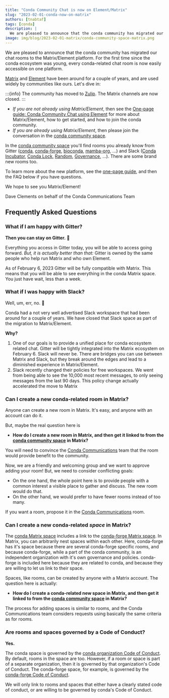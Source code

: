 ```yaml
---
title: "Conda Community Chat is now on Element/Matrix"
slug: "2023-02-01-conda-now-on-matrix"
authors: [tnabtaf]
tags: [conda]
description: |
  We are pleased to announce that the conda community has migrated our chat rooms to the Matrix/Element platform.
image: img/blog/2023-02-01-matrix/conda-community-space-matrix.png
---
```


We are pleased to announce that the conda community has migrated our chat rooms to the Matrix/Element platform. For the first time since the conda ecosystem was young, every conda-related chat room is now easily accessible on one platform.

[Matrix](https://matrix.org/) and [Element](https://element.io/) have been around for a couple of years, and are used widely by communities like ours. Let's dive in:

<!-- truncate -->

:::{info}
The community has moved to [Zulip](https://conda.zulipchat.com). The Matrix channels are now closed.
:::

- _If you are not already using Matrix/Element_, then see the [One-page guide: Conda Community Chat using Element](https://conda.discourse.group/t/one-page-guide-conda-community-chat-using-element/173) for more about Matrix/Element, how to get started, and how to join the conda community.
- _If you are already using Matrix/Element_, then please join the conversation in the [conda community space](https://app.element.io/#/room/#conda:matrix.org).

In the [conda community space](https://app.element.io/#/room/#conda:matrix.org) you'll find rooms you already know from Gitter ([conda](https://app.element.io/#/room/#conda_conda:gitter.im), [conda-forge](https://app.element.io/#/room/#conda-forge:matrix.org), [bioconda](https://app.element.io/#/room/#bioconda_Lobby:gitter.im), [mamba-org](https://app.element.io/#/room/#mamba-org_Lobby:gitter.im), ...) and Slack ([Conda Incubator](https://app.element.io/#/room/#conda-incubator:matrix.org), [Conda Lock](https://app.element.io/#/room/#conda-lock:matrix.org), [Random](https://app.element.io/#/room/#conda-random:matrix.org), [Governance](https://app.element.io/#/room/#conda-governance:matrix.org), ...). There are some brand new rooms too.

To learn more about the new platform, see the [one-page guide](https://conda.discourse.group/t/one-page-guide-conda-community-chat-using-element/173), and then the FAQ below if you have questions.

We hope to see you Matrix/Element!

Dave Clements on behalf of the Conda Communications Team

## Frequently Asked Questions

### What if I am happy with Gitter?

**Then you can stay on Gitter.** 🙂

Everything you access in Gitter today, you will be able to access going forward. _But, it is actually better than that:_ Gitter is owned by the same people who help run Matrix and who own Element.

As of February 6, 2023 Gitter will be fully compatible with Matrix. This means that you will be able to see everything in the conda Matrix space. You just have wait, less than a week.

### What if I was happy with Slack?

Well, um, err, no. 🙁

Conda had a not very well advertised Slack workspace that had been around for a couple of years. We have closed that Slack space as part of the migration to Matrix/Element.

**Why?**

1. One of our goals is to provide a unified place for conda ecosystem related chat. Gitter will be tightly integrated into the Matrix ecosystem on February 6. Slack will never be. There are bridges you can use between Matrix and Slack, but they break around the edges and lead to a diminished experience in Matrix/Element.
1. Slack recently changed their policies for free workspaces. We went from being able to see the 10,000 most recent messages, to only seeing messages from the last 90 days. This policy change actually accelerated the move to Matrix

### Can I create a new conda-related room in Matrix?

Anyone can create a new room in Matrix. It's easy, and anyone with an account can do it.

But, maybe the real question here is

- **How do I create a new room in Matrix, and then get it linked to from the [conda community space](https://app.element.io/#/room/#conda:matrix.org) in Matrix?**

You will need to convince the [Conda Communications](https://app.element.io/#/room/#conda-communications:matrix.org) team that the room would provide benefit to the community.

Now, we are a friendly and welcoming group and we want to approve adding your room! But, we need to consider conflicting goals:

- On the one hand, the whole point here is to provide people with a common interest a visible place to gather and discuss. The new room would do that.
- On the other hand, we would prefer to have fewer rooms instead of too many.

If you want a room, propose it in the [Conda Communications](https://app.element.io/#/room/#conda-communications:matrix.org) room.

### Can I create a new conda-related _space_ in Matrix?

The [conda Matrix space](https://app.element.io/#/room/#conda:matrix.org) includes a link to the [conda-forge Matrix space](https://app.element.io/#/room/#conda-forge-space:matrix.org). In Matrix, you can arbitrarily nest spaces within each other. Here, conda-forge has it's space because there are several conda-forge specific rooms, and because conda-forge, while a part of the conda community, is an independent organization with it's own governance and policies. conda-forge is included here because they are related to conda, and because they are willing to let us link to their space.

Spaces, like rooms, can be created by anyone with a Matrix account. The question here is actually:

- **How do I create a conda-related new space in Matrix, and then get it linked to from the [conda community space](https://app.element.io/#/room/#conda:matrix.org) in Matrix?**

The process for adding spaces is similar to rooms, and the Conda Communications team considers requests using basically the same criteria as for rooms.

### Are rooms and spaces governed by a Code of Conduct?

**Yes.**

The conda space is governed by the [conda organization Code of Conduct](https://github.com/conda-incubator/governance/blob/main/CODE_OF_CONDUCT.md). By default, rooms in the space are too. However, if a room or space is part of a separate organization, then it is governed by that organization's Code of Conduct. The conda-forge space, for example, is governed by the [conda-forge Code of Conduct](https://conda-forge.org/docs/orga/governance.html).

We will only link to rooms and spaces that either have a clearly stated code of conduct, or are willing to be governed by conda's Code of Conduct.

